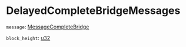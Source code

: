 # DelayedCompleteBridgeMessages

`message`: [MessageCompleteBridge]

`block_height`: [u32]

[MessageCompleteBridge]: /types/message_complete_bridge
[u32]: /types/u32